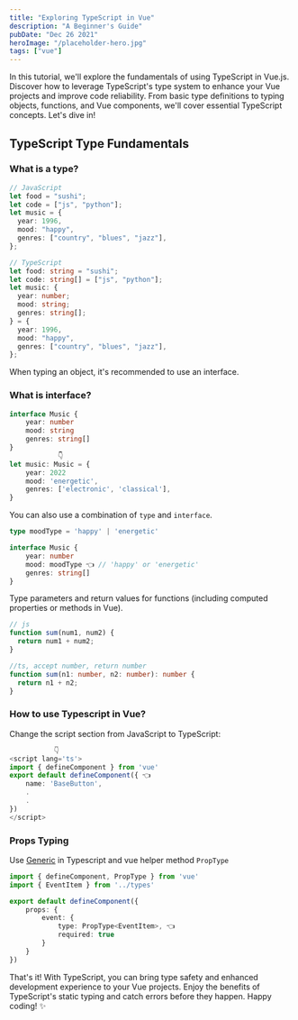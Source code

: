 ```yaml
---
title: "Exploring TypeScript in Vue"
description: "A Beginner's Guide"
pubDate: "Dec 26 2021"
heroImage: "/placeholder-hero.jpg"
tags: ["vue"]
---
```


In this tutorial, we'll explore the fundamentals of using TypeScript in Vue.js. Discover how to leverage TypeScript's type system to enhance your Vue projects and improve code reliability. From basic type definitions to typing objects, functions, and Vue components, we'll cover essential TypeScript concepts. Let's dive in!

## TypeScript Type Fundamentals

### What is a type?

```typescript
// JavaScript
let food = "sushi";
let code = ["js", "python"];
let music = {
  year: 1996,
  mood: "happy",
  genres: ["country", "blues", "jazz"],
};

// TypeScript
let food: string = "sushi";
let code: string[] = ["js", "python"];
let music: {
  year: number;
  mood: string;
  genres: string[];
} = {
  year: 1996,
  mood: "happy",
  genres: ["country", "blues", "jazz"],
};
```

When typing an object, it's recommended to use an interface.

### What is interface?

```typescript
interface Music {
    year: number
    mood: string
    genres: string[]
}
            👇
let music: Music = {
    year: 2022
    mood: 'energetic',
    genres: ['electronic', 'classical'],
}

```

You can also use a combination of `type` and `interface`.

```typescript
type moodType = 'happy' | 'energetic'

interface Music {
    year: number
    mood: moodType 👈 // 'happy' or 'energetic'
    genres: string[]
}
```

Type parameters and return values for functions (including computed properties or methods in Vue).

```typescript
// js
function sum(num1, num2) {
  return num1 + num2;
}

//ts, accept number, return number
function sum(n1: number, n2: number): number {
  return n1 + n2;
}
```

### How to use Typescript in Vue?

Change the script section from JavaScript to TypeScript:

```typescript
           👇
<script lang='ts'>
import { defineComponent } from 'vue'
export default defineComponent({ 👈
    name: 'BaseButton',
    .
    .
})
</script>
```

### Props Typing

Use [Generic](https://www.typescriptlang.org/docs/handbook/2/generics.html) in Typescript and vue helper method `PropType`

```typescript
import { defineComponent, PropType } from 'vue'
import { EventItem } from '../types'

export default defineComponent({
    props: {
        event: {
            type: PropType<EventItem>, 👈
            required: true
        }
    }
})
```

That's it! With TypeScript, you can bring type safety and enhanced development experience to your Vue projects. Enjoy the benefits of TypeScript's static typing and catch errors before they happen. Happy coding! ✨
